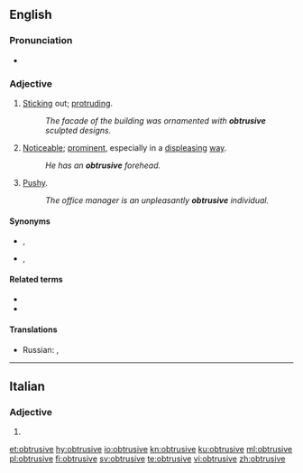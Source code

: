 ==English==

===Pronunciation===
* {{hyphenation|ob|tru|sive|lang=en}}

===Adjective===
{{en-adj}}

# [[Stick]]ing out; [[protrude|protruding]].
#: ''The facade of the building was ornamented with '''obtrusive''' sculpted designs.''
# [[noticeable|Noticeable]]; [[prominent]], especially in a [[displease|displeasing]] [[way]].
#: ''He has an '''obtrusive''' forehead.''
# [[pushy|Pushy]].
#: ''The office manager is an unpleasantly '''obtrusive''' individual.''

====Synonyms====
* {{sense|sticking out}} {{l|en|bulging}}, {{l|en|jutting}}
* {{sense|pushy}} {{l|en|impertinent}}, {{l|en|intrusive}}

====Related terms====
* {{l|en|obtrusively}}
* {{l|en|obtrusiveness}}

====Translations====
{{trans-top|Sticking out; protruding}}
* Russian: {{t+|ru|выступающий}}, {{t+|ru|выдаю́щийся}}
{{trans-mid}}
{{trans-bottom}}

{{trans-top|Noticeable; prominent, especially in a displeasing way}}
{{trans-mid}}
{{trans-bottom}}

{{trans-top|Pushy}}
{{trans-mid}}
{{trans-bottom}}

----

==Italian==

===Adjective===
{{head|it|adjective form}}

# {{feminine plural of|obtrusivo|lang=it}}

[[et:obtrusive]]
[[hy:obtrusive]]
[[io:obtrusive]]
[[kn:obtrusive]]
[[ku:obtrusive]]
[[ml:obtrusive]]
[[pl:obtrusive]]
[[fi:obtrusive]]
[[sv:obtrusive]]
[[te:obtrusive]]
[[vi:obtrusive]]
[[zh:obtrusive]]